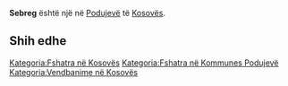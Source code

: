{{Fshat në Kosovës
 | Emri                = Sebreg
| srp_N_name = Sebreg
| srp_N_FULL_NAME_RO = Sebreg
| srp_N_FULL_NAME_ND_RO = Sebreg
| srp_N_SORT_NAME_RG = SEBREG
| srp_N_FULL_NAME_RG = Sebreg
| srp_N_FULL_NAME_ND_RG = Sebreg

 | Emri (Rasa dhanore) = 
 | Figura              = 
 | Shteti              = Kosovo
 | Komuna              = Podujevë
 | Kodi postar         = 
 | Sipërfaqja          = 

 | Popullsia           = 

 | Regj. i popullsisë  = 
 | Dend. e popullsisë  = 
 | Faqja zyrtare       = 
 <!--- Koordinatat ----> 
 | Gjerësia            = 42.994051
 | Gjatësia            = 21.202013
 | Lartësia            = 
}}
'''Sebreg''' është një [[]] në [[Podujevë]] të [[Kosovës]].

<!-- == Gjeografia == -->
<!-- == Historia == -->
<!-- == Demografia == -->
== Shih edhe ==
{{Komuna Podujevë}}
{{Kosovo-Administrata-Cung}}

[[Kategoria:Fshatra në Kosovës]]
[[Kategoria:Fshatra në Kommunes Podujevë]]
[[Kategoria:Vendbanime në Kosovës]]